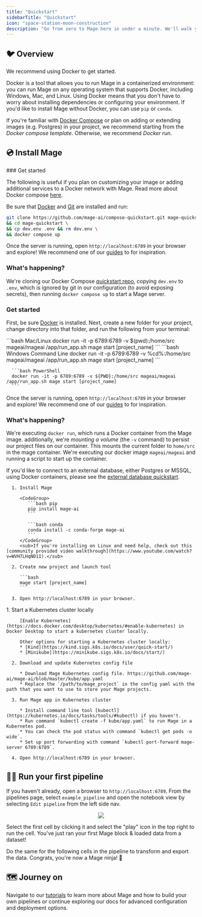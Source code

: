 ```yaml
---
title: "Quickstart"
sidebarTitle: "Quickstart"
icon: "space-station-moon-construction"
description: "Go from zero to Mage hero in under a minute. We'll walk you through installing Mage and running your first pipeline. 🦸‍♀️"
---
```

## 🐦 Overview

We recommend using Docker to get started.

Docker is a tool that allows you to run Mage in a containerized environment: you can run Mage on any operating system that supports Docker, including Windows, Mac, and Linux. Using Docker means that you don't have to worry about installing dependencies or configuring your environment. If you'd like to install Mage without Docker, you can use `pip` or `conda`.

If you're familiar with [Docker Compose](https://docs.docker.com/compose/) or plan on adding or extending images (e.g. Postgres) in your project, we recommend starting from the _Docker compose template_. Otherwise, we recommend _Docker run_.

## 💿 Install Mage

<AccordionGroup>
   <Accordion title="Docker compose template" icon="Docker">
   ### Get started

   The following is useful if you plan on customizing your image or adding additional services to a Docker network with Mage. Read more about Docker compose [here](https://docs.docker.com/compose/).

   Be sure that [Docker](https://docs.docker.com/engine/install/) and [Git](https://git-scm.com/book/en/v2/Getting-Started-Installing-Git) are installed and run:

   ```bash
   git clone https://github.com/mage-ai/compose-quickstart.git mage-quickstart \
   && cd mage-quickstart \
   && cp dev.env .env && rm dev.env \
   && docker compose up
   ```

   Once the server is running, open `http://localhost:6789` in your browser and explore! We recommend one of our [guides](/guides/overview) to for inspiration.

   ### What's happening?

   We're cloning our Docker Compose [quickstart repo](https://github.com/mage-ai/compose-quickstart.git), copying `dev.env` to `.env`, which is ignored by git in our configuration (to avoid exposing secrets), then running `docker compose up` to start a Mage server.

   </Accordion>
   <Accordion title="Docker run" icon="docker">

   ### Get started

   First, be sure [Docker](https://docs.docker.com/engine/install/) is installed. Next, create a new folder for your project, change directory into that folder, and run the following from your terminal:

   <CodeGroup>
      ```bash Mac/Linux
      docker run -it -p 6789:6789 -v $(pwd):/home/src mageai/mageai /app/run_app.sh mage start [project_name]
      ```
      ```bash Windows Command Line
      docker run -it -p 6789:6789 -v %cd%:/home/src mageai/mageai /app/run_app.sh mage start [project_name]
      ```

      ```bash PowerShell
      docker run -it -p 6789:6789 -v ${PWD}:/home/src mageai/mageai /app/run_app.sh mage start [project_name]
      ```
   </CodeGroup>

   Once the server is running, open `http://localhost:6789` in your browser and explore! We recommend one of our [guides](/guides/overview) to for inspiration.

   ### What's happening?

   We're executing `docker run`, which runs a Docker container from the Mage image. additionally, we're _mounting a volume_ (the `-v` command) to persist our project files on our container. This mounts the current folder to `home/src` in the mage container. We're executing our docker image `mageai/mageai` and running a script to start up the container.

   If you'd like to connect to an external database, either Postgres or MSSQL, using Docker containers, please see the [external database quickstart](/getting-started/external-database-quickstart).

   </Accordion>
   <Accordion title="pip/conda" icon="python">

      1. Install Mage

         <CodeGroup>
            ```bash pip
            pip install mage-ai
            ```

            ```bash conda
            conda install -c conda-forge mage-ai
            ```
         </CodeGroup>
         <sub>If you're installing on Linux and need help, check out this [community provided video walkthrough](https://www.youtube.com/watch?v=WVH7LHqND1I).</sub>

      2. Create new project and launch tool

         ```bash
         mage start [project_name]
         ```

      3. Open http://localhost:6789 in your browser.

   </Accordion>
   <Accordion title="Kubernetes" icon="network-wired">
      1. Start a Kubernetes cluster locally

         [Enable Kubernetes](https://docs.docker.com/desktop/kubernetes/#enable-kubernetes) in Docker Desktop to start a kubernetes cluster locally.

         Other options for starting a Kubernetes cluster locally:
         * [Kind](https://kind.sigs.k8s.io/docs/user/quick-start/)
         * [Minikube](https://minikube.sigs.k8s.io/docs/start/)

      2. Download and update Kubernetes config file

         * Download Mage Kubernetes config file. https://github.com/mage-ai/mage-ai/blob/master/kube/app.yaml
         * Replace the `/path/to/mage_project` in the config yaml with the path that you want to use to store your Mage projects.

      3. Run Mage app in Kubernetes cluster

         * Install command line tool [kubectl](https://kubernetes.io/docs/tasks/tools/#kubectl) if you haven't.
         * Run command `kubectl create -f kube/app.yaml` to run Mage in a Kubernetes pod.
         * You can check the pod status with command `kubectl get pods -o wide`.
         * Set up port forwarding with command `kubectl port-forward mage-server 6789:6789`.

      4. Open http://localhost:6789 in your browser.
   </Accordion>
</AccordionGroup>

## 🏃‍♂️ Run your first pipeline

If you haven't already, open a browser to `http://localhost:6789`. From the pipelines page, select `example_pipeline` and open the notebook view by selecting `Edit pipeline` from the left side nav.

<p align="center">
<img src= "/media/quickstart/open-pipeline.gif"/>
</p>

Select the first cell by clicking it and select the "play" icon in the top right to run the cell. You've just ran your first Mage block & loaded data from a dataset!

Do the same for the following cells in the pipeline to transform and export the data. Congrats, you're now a Mage ninja! 🥷

## 🗺️ Journey on

Navigate to our [tutorials](/guides/overview) to learn more about Mage and how to build your own pipelines or continue exploring our docs for advanced configuration and deployment options.
